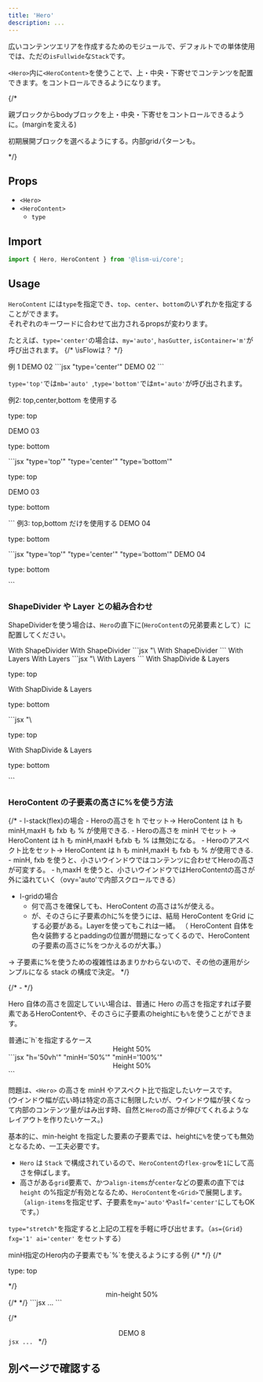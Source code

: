 ```yaml
---
title: 'Hero'
description: ...
---
```



広いコンテンツエリアを作成するためのモジュールで、デフォルトでの単体使用では、ただの`isFullwide`な`Stack`です。


`<Hero>`内に`<HeroContent>`を使うことで、上・中央・下寄せでコンテンツを配置できます。をコントロールできるようになります。

{/* <p>親ブロックからbodyブロックを上・中央・下寄せをコントロールできるように。(marginを変える)</p>
<p>初期展開ブロックを選べるようにする。内部gridパターンも。</p> */}

## Props

- `<Hero>`
- `<HeroContent>`
	- `type`

## Import

```js
import { Hero, HeroContent } from '@lism-ui/core';
```

## Usage

`HeroContent` には`type`を指定でき、`top`、`center`、`bottom`のいずれかを指定することができます。  
それぞれのキーワードに合わせて出力されるpropsが変わります。

たとえば、`type='center'`の場合は、`my='auto'`, `hasGutter`, `isContainer='m'`が呼び出されます。
{/* \isFlowは？ */}

<Preview>
	<PreviewTitle>例 1</PreviewTitle>
	<PreviewArea resize>
		<Hero minH='50vh'>
			<HeroContent type='center' isFlow bd='guide'>
				<Text fw='bold' fz='xl'>DEMO 02</Text>
				<DammyText length='l' lang='ja'/>
			</HeroContent>
		</Hero>
	</PreviewArea>
	<PreviewCode>
		```jsx "type='center'"
		<Hero minH='50vh'>
			<HeroContent type='center' isFlow>
				<Text fw='bold' fz='xl'>DEMO 02</Text>
				<DammyText length='l' lang='ja'/>
			</HeroContent>
		</Hero>
		```
	</PreviewCode>
</Preview>

`type='top'`では`mb='auto' `,`type='bottom'`では`mt='auto'`が呼び出されます。


<Preview>
	<PreviewTitle>例2: top,center,bottom を使用する</PreviewTitle>
	<PreviewArea resize>
		<Hero aspect='16/9'>
			<HeroContent type='top' bd='guide'>
				<p>type: top</p>
			</HeroContent>
			<HeroContent type='center' py='40' bd='guide'>
				<Text fw='bold' fz='xl'>DEMO 03</Text>
				<DammyText length='l' />
			</HeroContent>
			<HeroContent type='bottom' bd='guide'>
				<p>type: bottom</p>
			</HeroContent>
		</Hero>
	</PreviewArea>
	<PreviewCode>
		```jsx "type='top'" "type='center'" "type='bottom'"
		<Hero aspect='16/9'>
			<HeroContent type='top'>
				<p>type: top</p>
			</HeroContent>
			<HeroContent type='center' py='40'>
				<Text fw='bold' fz='xl'>DEMO 03</Text>
				<DammyText length='l' />
			</HeroContent>
			<HeroContent type='bottom'>
				<p>type: bottom</p>
			</HeroContent>
		</Hero>
		```
	</PreviewCode>
</Preview>



<Preview>
	<PreviewTitle>例3: top,bottom だけを使用する</PreviewTitle>
	<PreviewArea resize>
		<Hero aspect='16/9' minH='25rem'>
			<HeroContent type='top' isFlow='s' p='30'>
				<Text fw='bold' fz='xl'>DEMO 04</Text>
				<DammyText length='l' lang='ja' />
			</HeroContent>
			<HeroContent type='bottom' p='30' aslf='flex-end'>
				<p>type: bottom</p>
			</HeroContent>
		</Hero>
	</PreviewArea>
	<PreviewCode>
		```jsx "type='top'" "type='center'" "type='bottom'"
		<Hero aspect='16/9' minH='25rem'>
			<HeroContent type='top' isFlow='s' p='30'>
				<Text fw='bold' fz='xl'>DEMO 04</Text>
				<DammyText length='l' lang='ja' />
			</HeroContent>
			<HeroContent type='bottom' p='30' aslf='flex-end'>
				<p>type: bottom</p>
			</HeroContent>
		</Hero>
		```
	</PreviewCode>
</Preview>


### ShapeDivider や Layer との組み合わせ

ShapeDividerを使う場合は、`Hero`の直下に(`HeroContent`の兄弟要素として）に配置してください。

<Preview>
	<PreviewTitle>With ShapeDivider</PreviewTitle>
	<PreviewArea resize>
		<Hero bd minH='50vh'>
			<ShapeDivider shape='wave3' c='content-3' isFlip />
			<HeroContent type='center'>
				<Text fw='bold' fz='xl'>With ShapeDivider</Text>
				<DammyText length='l' />
			</HeroContent>
			<ShapeDivider shape='wave3' c='content-3' />
		</Hero>
	</PreviewArea>
	<PreviewCode>
		```jsx "\<ShapeDivider"
		<Hero bd minH='50vh'>
			<ShapeDivider shape='wave3' c='content-3' isFlip />
			<HeroContent type='center'>
				<Text fw='bold' fz='xl'>With ShapeDivider</Text>
				<DammyText length='l' />
			</HeroContent>
			<ShapeDivider shape='wave3' c='content-3' />
		</Hero>
		```
	</PreviewCode>
</Preview>

<Preview>
	<PreviewTitle>With Layers</PreviewTitle>
	<PreviewArea resize>
		<Hero c='white' minH='50vh'>
			<MediaLayer src='/img.jpg' alt='' width='960' height='640'/>
			<FilterLayer blur='4px' bgc='black:40%' />
			<HeroContent type='center' isConstrained='s'>
				<Text fw='bold' fz='xl'>With Layers</Text>
				<DammyText length='l' />
			</HeroContent>
		</Hero>
	</PreviewArea>
	<PreviewCode>
		```jsx "\<MediaLayer" "\<FilterLayer"
		<Hero c='white' minH='50vh'>
			<MediaLayer src='/img.jpg' alt='' width='960' height='640'/>
			<FilterLayer blur='4px' bgc='black:40%' />
			<HeroContent type='center' isConstrained='s'>
				<Text fw='bold' fz='xl'>With Layers</Text>
				<DammyText length='l' />
			</HeroContent>
		</Hero>
		```
	</PreviewCode>
</Preview>


<Preview>
	<PreviewTitle>With ShapDivide & Layers</PreviewTitle>
	<PreviewArea resize>
		<Hero bd c='white' minH='50vh'>
			<MediaLayer src='/img.jpg' alt='' width='960' height='640'/>
			<FilterLayer blur='4px' bgc='black:40%' />
			<ShapeDivider shape='line2' c='#fff' isFlip />
			<HeroContent type='top' p='em5'>
				<p>type: top</p>
			</HeroContent>
			<HeroContent type='center' isConstrained='s'>
				<Text fw='bold' fz='xl'>With ShapDivide  & Layers</Text>
				<DammyText length='l' />
			</HeroContent>
			<HeroContent type='bottom' p='em5' aslf='e'>
				<p>type: bottom</p>
			</HeroContent>
			<ShapeDivider shape='line2' c='#fff' />
		</Hero>
	</PreviewArea>
	<PreviewCode>
		```jsx "\<MediaLayer" "\<FilterLayer" "\<ShapeDivider"
		<Hero bd c='white' minH='50vh'>
			<MediaLayer src='/img.jpg' alt='' width='960' height='640'/>
			<FilterLayer blur='4px' bgc='black:40%' />
			<ShapeDivider shape='line2' c='#fff' isFlip />
			<HeroContent type='top' p='em5'>
				<p>type: top</p>
			</HeroContent>
			<HeroContent type='center' isConstrained='s'>
				<Text fw='bold' fz='xl'>With ShapDivide  & Layers</Text>
				<DammyText length='l' />
			</HeroContent>
			<HeroContent type='bottom' p='em5' aslf='e'>
				<p>type: bottom</p>
			</HeroContent>
			<ShapeDivider shape='line2' c='#fff' />
		</Hero>
		```
	</PreviewCode>
</Preview>


### HeroContent の子要素の高さに%を使う方法

{/* - l-stack(flex)の場合
	- Heroの高さを h でセット→ HeroContent は h も minH,maxH も fxb も % が使用できる.
	- Heroの高さを minH でセット → HeroContent は h も minH,maxH もfxb も % は無効になる。
	- Heroのアスペクト比をセット→ HeroContent は h も minH,maxH も fxb も % が使用できる.
		- minH, fxb を使うと、小さいウインドウではコンテンツに合わせてHeroの高さが可変する。
		- h,maxH を使うと、小さいウインドウではHeroContentの高さが外に溢れていく（ovy='auto'で内部スクロールできる）
- l-gridの場合
	- 何で高さを確保しても、HeroContent の高さは%が使える。
	- が、そのさらに子要素のhに%を使うには、結局 HeroContent をGrid にする必要がある。Layerを使ってもこれは一緒。
	（ HeroContent 自体を色々装飾するとpaddingの位置が問題になってくるので、HeroContentの子要素の高さに%をつかえるのが大事。）

→ 子要素に%を使うための複雑性はあまりかわらないので、その他の運用がシンプルになる stack の構成で決定。 */}

{/* -  */}

Hero 自体の高さを固定していい場合は、普通に Hero の高さを指定すれば子要素であるHeroContentや、そのさらに子要素のheightにも`%`を使うことができます。

<Preview>
	<PreviewTitle>普通に`h`を指定するケース</PreviewTitle>
	<PreviewArea resize>
		<Hero h='50vh' bgc='base-3'>
			<HeroContent type='center' minH='50%'>
				<Center minH='100%' bgc='base' bxsh='1'>
					<Text fw='bold' fz='l'>Height 50%</Text>
				</Center>
			</HeroContent>
		</Hero>
	</PreviewArea>
	<PreviewCode>
		```jsx "h='50vh'" "minH='50%'" "minH='100%'"
		<Hero h='50vh' bgc='base-3'>
			<HeroContent type='center' minH='50%'>
				<Center minH='100%' bgc='base' bxsh='1'>
					<Text fw='bold' fz='l'>Height 50%</Text>
				</Center>
			</HeroContent>
		</Hero>
		```
	</PreviewCode>
</Preview>


問題は、`<Hero>` の高さを minH やアスペクト比で指定したいケースです。  
(ウインドウ幅が広い時は特定の高さに制限したいが、ウインドウ幅が狭くなって内部のコンテンツ量がはみ出す時、自然と`Hero`の高さが伸びてくれるようなレイアウトを作りたいケース。)


基本的に、min-height を指定した要素の子要素では、heightに`%`を使っても無効となるため、一工夫必要です。

- `Hero` は `Stack` で構成されているので、`HeroContent`の`flex-grow`を`1`にして高さを伸ばします。
- 高さがある`grid`要素で、かつ`align-items`が`center`などの要素の直下では `height` の%指定が有効となるため、`HeroContent`を`<Grid>`で展開します。（`align-items`を指定せず、子要素を`my='auto'`や`aslf='center'`にしてもOKです。）


`type="stretch"`を指定すると上記の工程を手軽に呼び出せます。（`as={Grid} fxg='1' ai='center'` をセットする）


<Preview>
	<PreviewTitle>minH指定のHero内の子要素でも`%`を使えるようにする例</PreviewTitle>
	<PreviewArea resize>
		<Hero minH='60vh'>
			<MediaLayer src='/img.jpg' alt='' width='960' height='640'/>
			<FilterLayer bgc='black:20%' />
			{/* <ShapeDivider shape='line2' c='#fff' isFlip /> */}
			{/* <HeroContent type='top' p='em5'>
				<p>type: top</p>
			</HeroContent> */}
			<HeroContent type='stretch' p='40' bd='guide'>
				<Center minH='50%' bg="glass" p="box" c="white" bdrs='s' gap={20}>
					<Text fw='bold' fz='xl'>min-height 50%</Text>
					<DammyText length='xl' />
				</Center>
			</HeroContent>
			{/* <ShapeDivider shape='line2' c='#fff'/> */}
		</Hero>
	</PreviewArea>
	<PreviewCode>
		```jsx
		...
		```
	</PreviewCode>
</Preview>

{/* <Preview>
	<PreviewTitle></PreviewTitle>
	<PreviewArea resize>
		<Hero minH='50vh' as={Grid}>
			<MediaLayer src='/img/img-2.jpg' alt='' width='960' height='640'/>
			<FilterLayer bgc='black:20%' />
			<HeroContent type='center' bd='guide' minH='50%' as={Grid}>
				<Center minH='100%' w='100' bg="glass" p="box" c="white" bdrs='s' gap={20}>
					<Text fw='bold' fz='xl'>DEMO 8</Text>
				</Center>
			</HeroContent>
		</Hero>
	</PreviewArea>
	<PreviewCode>
		```jsx
		...
		```
	</PreviewCode>
</Preview> */}


## 別ページで確認する

<PreviewFrame url='/demo/hero' />

